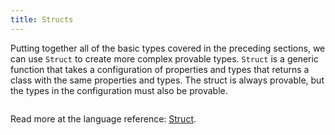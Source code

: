 ```yaml
---
title: Structs
---
```


Putting together all of the basic types covered in the preceding sections, we can use `Struct` to create more complex provable types.
`Struct` is a generic function that takes a configuration of properties and types that returns a class with the same properties and types.
The struct is always provable, but the types in the configuration must also be provable.

```ts file=../snippets/structs/structs.ts start=start_voting_struct end=end_voting_struct
```

Read more at the language reference: [Struct](/docs/api-reference/functions/Struct.mdx).